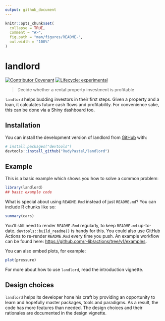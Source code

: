 ```yaml
---
output: github_document
---
```


<!-- README.md is generated from README.Rmd. Please edit that file -->

```r
knitr::opts_chunk$set(
  collapse = TRUE,
  comment = "#>",
  fig.path = "man/figures/README-",
  out.width = "100%"
)
```

# landlord

<!-- badges: start -->
[![Contributor Covenant](https://img.shields.io/badge/Contributor%20Covenant-2.1-4baaaa.svg)](code_of_conduct.md)
[![Lifecycle: experimental](https://img.shields.io/badge/lifecycle-experimental-orange.svg)](https://lifecycle.r-lib.org/articles/stages.html#experimental)
<!-- badges: end -->

> Decide whether a rental property investment is profitable

`landlord` helps budding investors in their first steps. Given a property and a
loan, it calculates future cash flows and profitability. 
For convenience sake, this can be done via a Shiny dashboard too.

## Installation

You can install the development version of landlord from [GitHub](https://github.com/) with:

``` r
# install.packages("devtools")
devtools::install_github("RudyPastel/landlord")
```

## Example

This is a basic example which shows you how to solve a common problem:

```r
library(landlord)
## basic example code
```

What is special about using `README.Rmd` instead of just `README.md`? You can include R chunks like so:

```r
summary(cars)
```

You'll still need to render `README.Rmd` regularly, to keep `README.md` up-to-date. `devtools::build_readme()` is handy for this. You could also use GitHub Actions to re-render `README.Rmd` every time you push. An example workflow can be found here: <https://github.com/r-lib/actions/tree/v1/examples>.

You can also embed plots, for example:

```r
plot(pressure)
```

For more about how to use `landlord`, read the introduction vignette.


## Design choices

`landlord` helps its developer hone his craft by providing an opportunity to
learn and hopefully master packages, tools and paradigms. As a result, the code 
has more features than needed. The design choices and their rationales are
documented in the design vignette.
